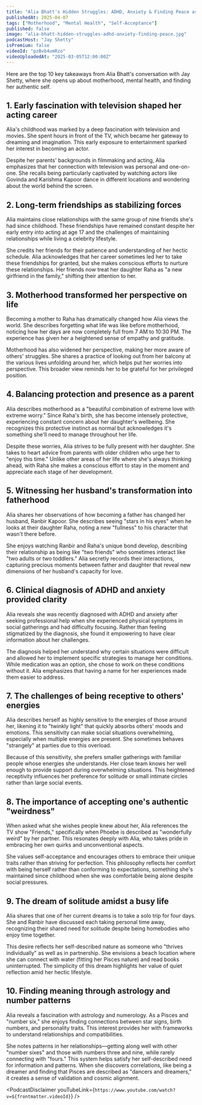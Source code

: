 ```yaml
---
title: "Alia Bhatt's Hidden Struggles: ADHD, Anxiety & Finding Peace as a New Mother"
publishedAt: 2025-04-07
tags: ["Motherhood", "Mental Health", "Self-Acceptance"]
published: false
image: "alia-bhatt-hidden-struggles-adhd-anxiety-finding-peace.jpg"
podcastHost: "Jay Shetty"
isPremium: false
videoId: "pzBvb4umRzo"
videoUploadedAt: "2025-03-05T12:00:00Z"
---
```



<PodcastSummaryPageLayout frontmatter={frontmatter}>

Here are the top 10 key takeaways from Alia Bhatt's conversation with Jay Shetty, where she opens up about motherhood, mental health, and finding her authentic self.

## 1. Early fascination with television shaped her acting career

Alia's childhood was marked by a deep fascination with television and movies. She spent hours in front of the TV, which became her gateway to dreaming and imagination. This early exposure to entertainment sparked her interest in becoming an actor.

Despite her parents' backgrounds in filmmaking and acting, Alia emphasizes that her connection with television was personal and one-on-one. She recalls being particularly captivated by watching actors like Govinda and Karishma Kapoor dance in different locations and wondering about the world behind the screen.

## 2. Long-term friendships as stabilizing forces

Alia maintains close relationships with the same group of nine friends she's had since childhood. These friendships have remained constant despite her early entry into acting at age 17 and the challenges of maintaining relationships while living a celebrity lifestyle.

She credits her friends for their patience and understanding of her hectic schedule. Alia acknowledges that her career sometimes led her to take these friendships for granted, but she makes conscious efforts to nurture these relationships. Her friends now treat her daughter Raha as "a new girlfriend in the family," shifting their attention to her.

## 3. Motherhood transformed her perspective on life

Becoming a mother to Raha has dramatically changed how Alia views the world. She describes forgetting what life was like before motherhood, noticing how her days are now completely full from 7 AM to 10:30 PM. The experience has given her a heightened sense of empathy and gratitude.

Motherhood has also widened her perspective, making her more aware of others' struggles. She shares a practice of looking out from her balcony at the various lives unfolding around her, which helps put her worries into perspective. This broader view reminds her to be grateful for her privileged position.

## 4. Balancing protection and presence as a parent

Alia describes motherhood as a "beautiful combination of extreme love with extreme worry." Since Raha's birth, she has become intensely protective, experiencing constant concern about her daughter's wellbeing. She recognizes this protective instinct as normal but acknowledges it's something she'll need to manage throughout her life.

Despite these worries, Alia strives to be fully present with her daughter. She takes to heart advice from parents with older children who urge her to "enjoy this time." Unlike other areas of her life where she's always thinking ahead, with Raha she makes a conscious effort to stay in the moment and appreciate each stage of her development.

## 5. Witnessing her husband's transformation into fatherhood

Alia shares her observations of how becoming a father has changed her husband, Ranbir Kapoor. She describes seeing "stars in his eyes" when he looks at their daughter Raha, noting a new "fullness" to his character that wasn't there before.

She enjoys watching Ranbir and Raha's unique bond develop, describing their relationship as being like "two friends" who sometimes interact like "two adults or two toddlers." Alia secretly records their interactions, capturing precious moments between father and daughter that reveal new dimensions of her husband's capacity for love.

## 6. Clinical diagnosis of ADHD and anxiety provided clarity

Alia reveals she was recently diagnosed with ADHD and anxiety after seeking professional help when she experienced physical symptoms in social gatherings and had difficulty focusing. Rather than feeling stigmatized by the diagnosis, she found it empowering to have clear information about her challenges.

The diagnosis helped her understand why certain situations were difficult and allowed her to implement specific strategies to manage her conditions. While medication was an option, she chose to work on these conditions without it. Alia emphasizes that having a name for her experiences made them easier to address.

## 7. The challenges of being receptive to others' energies

Alia describes herself as highly sensitive to the energies of those around her, likening it to "twinkly light" that quickly absorbs others' moods and emotions. This sensitivity can make social situations overwhelming, especially when multiple energies are present. She sometimes behaves "strangely" at parties due to this overload.

Because of this sensitivity, she prefers smaller gatherings with familiar people whose energies she understands. Her close team knows her well enough to provide support during overwhelming situations. This heightened receptivity influences her preference for solitude or small intimate circles rather than large social events.

## 8. The importance of accepting one's authentic "weirdness"

When asked what she wishes people knew about her, Alia references the TV show "Friends," specifically when Phoebe is described as "wonderfully weird" by her partner. This resonates deeply with Alia, who takes pride in embracing her own quirks and unconventional aspects.

She values self-acceptance and encourages others to embrace their unique traits rather than striving for perfection. This philosophy reflects her comfort with being herself rather than conforming to expectations, something she's maintained since childhood when she was comfortable being alone despite social pressures.

## 9. The dream of solitude amidst a busy life

Alia shares that one of her current dreams is to take a solo trip for four days. She and Ranbir have discussed each taking personal time away, recognizing their shared need for solitude despite being homebodies who enjoy time together.

This desire reflects her self-described nature as someone who "thrives individually" as well as in partnership. She envisions a beach location where she can connect with water (fitting her Pisces nature) and read books uninterrupted. The simplicity of this dream highlights her value of quiet reflection amid her hectic lifestyle.

## 10. Finding meaning through astrology and number patterns

Alia reveals a fascination with astrology and numerology. As a Pisces and "number six," she enjoys finding connections between star signs, birth numbers, and personality traits. This interest provides her with frameworks to understand relationships and compatibilities.

She notes patterns in her relationships—getting along well with other "number sixes" and those with numbers three and nine, while rarely connecting with "fours." This system helps satisfy her self-described need for information and patterns. When she discovers correlations, like being a dreamer and finding that Pisces are described as "dancers and dreamers," it creates a sense of validation and cosmic alignment.

<PodcastDisclaimer
  youTubeLink={`https://www.youtube.com/watch?v=${frontmatter.videoId}`}
/>

</PodcastSummaryPageLayout>
